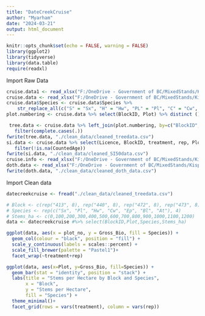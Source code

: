 ```yaml
---
title: "DateCreekCruise"
author: "Myarham"
date: "2024-03-21"
output: html_document
---
```


```r
knitr::opts_chunk$set(echo = FALSE, warning = FALSE)
library(ggplot2)
library(tidyverse)
library(data.table)
require(readxl)
```

Import Raw Data

```r
cruise.data1 <- read_xlsx("F:/OneDrive - Government of BC/MixedStands/KispioxCruise_bytree_FINAL.xlsx")
cruise.data <- read_xlsx("F:/OneDrive - Government of BC/MixedStands/KispioxCruise_bytree_FINAL.xlsx", sheet = "Compilation volumes") %>%         select(Licence, BlockID, treatment, rep)  %>% left_join(cruise.data1)
cruise.data$Species <- cruise.data$Species %>%
    str_replace_all(c("S" = "Sx", "H" = "Hw", "PL" = "Pl", "C" = "Cw", "AT" = "At", "AC" = "Ac", "B" = "Bl", "E" = "Ep"))
plot.numbering <- cruise.data %>% select(BlockID, Plot) %>% distinct () %>% group_by(BlockID) %>% mutate(plot_no = row_number()) %>% filter(!is.na(BlockID)) %>% distinct()

 tree.data <- cruise.data %>% left_join(plot.numbering, by=c("BlockID", "Plot"))%>% select(Licence, BlockID, treatment, rep, plot_no,Tree,Species, HT, DBH, Stems_ha, Gross_Bio, TC) %>%
   filter(complete.cases(.))
fwrite(tree.data, "./clean_data/cleaned_treedata.csv")
si.data <- cruise.data %>% select(Licence, BlockID, treatment, rep, Plot, Tree, Species, HT, CountedAge, SiteIndex, AgeCorrection, CorrectedAge) %>% 
   filter(!is.na(CountedAge))
fwrite(si.data, "./clean_data/cleaned_SI50data.csv")
cruise.info <- read_xlsx("F:/OneDrive - Government of BC/MixedStands/KispioxCruise_bytree_FINAL.xlsx", sheet = "Compilation volumes") %>%         select(Licence, BlockID, treatment)
doth.data <- read_xlsx("F:/OneDrive - Government of BC/MixedStands/KispioxCruise_bytree_FINAL.xlsx", sheet = "Dothistroma") %>% left_join(cruise.info) %>% left_join(tree.data, by=c("Licence", "Plot", "Tree")) %>% select(Licence, BlockID.x, treatment.x, rep, Plot, Species, Tree, HT, DBH, Gross_Bio, LiveCrown, Healthy) %>% rename(BlockID = BlockID.x, treatment = treatment.x)
fwrite(doth.data, "./clean_data/cleaned_doth_data.csv")

```


Import Clean data
```r
datecreekcruise <- fread("./clean_data/cleaned_treedata.csv")

# Block <- c(rep("413", 8), rep("440", 8), rep("472", 8), rep("473", 8), rep("528", 8), rep("657", 8), rep("676", 8), rep("677", 8), rep("715", 8), rep("738", 8), rep("795", 8), rep("818", 8))
# Species <- rep(c("Sx", "Pl", "Hw", "Cw", "Ep", "Bl", "At"), 4)
# Stems_ha <- c(0,100,200,300,400,500,600,700,800,900,1000,1100,1200)
data <- datecreekcruise #%>% select(BlockID,Plot,Species,Stems_ha)

ggplot(data, aes(x = plot_no, y = Gross_Bio, fill = Species)) +
  geom_col(colour = "black", position = "fill") +
  scale_y_continuous(labels = scales::percent) +
  scale_fill_brewer(palette = "Pastel1")+
  facet_wrap(~treatment+rep)

ggplot(data, aes(x=Plot, y=Gross_Bio, fill=Species)) +
  geom_bar(stat = "identity", position = "stack") +
  labs(title = "Stems per Hectare by Block and Species",
       x = "Block",
       y = "Stems per Hectare",
       fill = "Species") +
  theme_minimal()+
  facet_grid(rows = vars(treatment), column = vars(rep))
```

